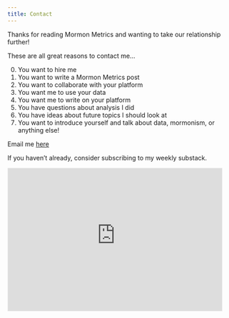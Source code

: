 ```yaml
---
title: Contact
---
```


Thanks for reading Mormon Metrics and wanting to take our relationship further!

These are all great reasons to contact me...

0. You want to hire me
1. You want to write a Mormon Metrics post
2. You want to collaborate with your platform
3. You want me to use your data
4. You want me to write on your platform
5. You have questions about analysis I did
6. You have ideas about future topics I should look at
7. You want to introduce yourself and talk about data, mormonism, or anything else!

Email me <a href="mailto:hello@alexbass.me">here</a>

If you haven't already, consider subscribing to my weekly substack.

<iframe src="https://mormonmetrics.substack.com/embed" width="480" height="320" style="border:1px solid #EEE; background:white;" frameborder="0" scrolling="no"></iframe>
